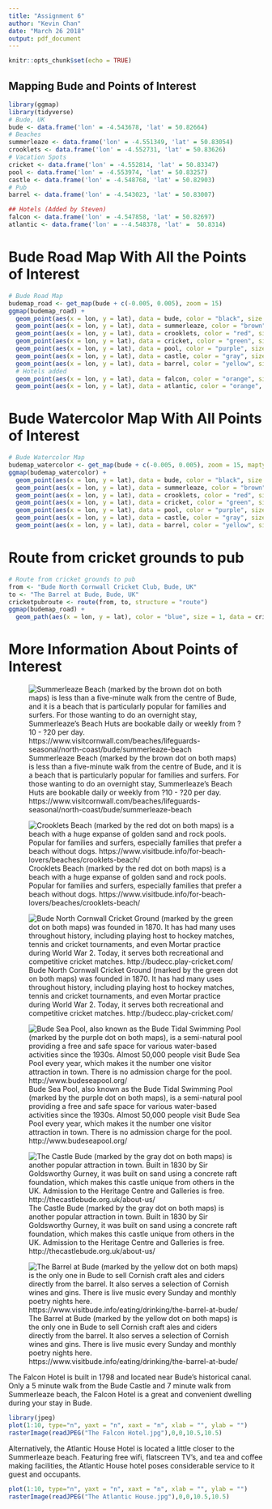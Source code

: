 ```yaml
---
title: "Assignment 6"
author: "Kevin Chan"
date: "March 26 2018"
output: pdf_document
---
```


```r
knitr::opts_chunk$set(echo = TRUE)
```

## Mapping Bude and Points of Interest

```r
library(ggmap)
library(tidyverse)
# Bude, UK
bude <- data.frame('lon' = -4.543678, 'lat' = 50.82664)
# Beaches
summerleaze <- data.frame('lon' = -4.551349, 'lat' = 50.83054)
crooklets <- data.frame('lon' = -4.552731, 'lat' = 50.83626)
# Vacation Spots
cricket <- data.frame('lon' = -4.552814, 'lat' = 50.83347)
pool <- data.frame('lon' = -4.553974, 'lat' = 50.83257)
castle <- data.frame('lon' = -4.548768, 'lat' = 50.82903)
# Pub
barrel <- data.frame('lon' = -4.543023, 'lat' = 50.83007)

## Hotels (Added by Steven)
falcon <- data.frame('lon' = -4.547858, 'lat' = 50.82697)
atlantic <- data.frame('lon' = --4.548378, 'lat' =  50.8314)
```

# Bude Road Map With All the Points of Interest
```r
# Bude Road Map
budemap_road <- get_map(bude + c(-0.005, 0.005), zoom = 15)
ggmap(budemap_road) + 
  geom_point(aes(x = lon, y = lat), data = bude, color = "black", size = 2) + 
  geom_point(aes(x = lon, y = lat), data = summerleaze, color = "brown", size = 2) + 
  geom_point(aes(x = lon, y = lat), data = crooklets, color = "red", size = 2) + 
  geom_point(aes(x = lon, y = lat), data = cricket, color = "green", size = 2) + 
  geom_point(aes(x = lon, y = lat), data = pool, color = "purple", size = 2) + 
  geom_point(aes(x = lon, y = lat), data = castle, color = "gray", size = 2) + 
  geom_point(aes(x = lon, y = lat), data = barrel, color = "yellow", size = 2)+
  # Hotels added 
  geom_point(aes(x = lon, y = lat), data = falcon, color = "orange", size = 2)+
  geom_point(aes(x = lon, y = lat), data = atlantic, color = "orange", size = 2)
```

# Bude Watercolor Map With All Points of Interest
```r
# Bude Watercolor Map
budemap_watercolor <- get_map(bude + c(-0.005, 0.005), zoom = 15, maptype = 'watercolor')
ggmap(budemap_watercolor) + 
  geom_point(aes(x = lon, y = lat), data = bude, color = "black", size = 2) + 
  geom_point(aes(x = lon, y = lat), data = summerleaze, color = "brown", size = 2) + 
  geom_point(aes(x = lon, y = lat), data = crooklets, color = "red", size = 2) + 
  geom_point(aes(x = lon, y = lat), data = cricket, color = "green", size = 2) + 
  geom_point(aes(x = lon, y = lat), data = pool, color = "purple", size = 2) + 
  geom_point(aes(x = lon, y = lat), data = castle, color = "gray", size = 2) + 
  geom_point(aes(x = lon, y = lat), data = barrel, color = "yellow", size = 2)
```

# Route from cricket grounds to pub
```r
# Route from cricket grounds to pub
from <- "Bude North Cornwall Cricket Club, Bude, UK"
to <- "The Barrel at Bude, Bude, UK"
cricketpubroute <- route(from, to, structure = "route")
ggmap(budemap_road) + 
  geom_path(aes(x = lon, y = lat), color = "blue", size = 1, data = cricketpubroute, lineend = "round")
```

# More Information About Points of Interest


![Summerleaze Beach (marked by the brown dot on both maps) is less than a five-minute walk from the centre of Bude, and it is a beach that is particularly popular for families and surfers. For those wanting to do an overnight stay, Summerleaze's Beach Huts are bookable daily or weekly from ?10 - ?20 per day. https://www.visitcornwall.com/beaches/lifeguards-seasonal/north-coast/bude/summerleaze-beach](/Users/Kevin Chan/Documents/BU Courses/MA415/Assignment-6/Summerleaze Beach.jpg)



![Crooklets Beach (marked by the red dot on both maps) is a beach with a huge expanse of golden sand and rock pools. Popular for families and surfers, especially families that prefer a beach without dogs. https://www.visitbude.info/for-beach-lovers/beaches/crooklets-beach/](/Users/Kevin Chan/Documents/BU Courses/MA415/Assignment-6/Crooklets Beach.jpg)


![Bude North Cornwall Cricket Ground (marked by the green dot on both maps) was founded in 1870. It has had many uses throughout history, including playing host to hockey matches, tennis and cricket tournaments, and even Mortar practice during World War 2. Today, it serves both recreational and competitive cricket matches. http://budecc.play-cricket.com/](/Users/Kevin Chan/Documents/BU Courses/MA415/Assignment-6/Cricket Grounds.jpg)



![Bude Sea Pool, also known as the Bude Tidal Swimming Pool (marked by the purple dot on both maps), is a semi-natural pool providing a free and safe space for various water-based activities since the 1930s. Almost 50,000 people visit Bude Sea Pool every year, which makes it the number one visitor attraction in town. There is no admission charge for the pool. http://www.budeseapool.org/](/Users/Kevin Chan/Documents/BU Courses/MA415/Assignment-6/Sea-Pool-201.jpg)


![The Castle Bude (marked by the gray dot on both maps) is another popular attraction in town. Built in 1830 by Sir Goldsworthy Gurney, it was built on sand using a concrete raft foundation, which makes this castle unique from others in the UK. Admission to the Heritage Centre and Galleries is free. http://thecastlebude.org.uk/about-us/](/Users/Kevin Chan/Documents/BU Courses/MA415/Assignment-6/The Castle Bude.jpg)

![The Barrel at Bude (marked by the yellow dot on both maps) is the only one in Bude to sell Cornish craft ales and ciders directly from the barrel. It also serves a selection of Cornish wines and gins. There is live music every Sunday and monthly poetry nights here. https://www.visitbude.info/eating/drinking/the-barrel-at-bude/](/Users/Kevin Chan/Documents/BU Courses/MA415/Assignment-6/The Barrel.jpg)

The Falcon Hotel is built in 1798 and located near Bude's historical canal. Only a 5 minute walk from the Bude Castle and 7 minute walk from Summerleaze beach, the Falcon Hotel is a great and convenient dwelling during your stay in Bude.

```R
library(jpeg)
plot(1:10, type="n", yaxt = "n", xaxt = "n", xlab = "", ylab = "")
rasterImage(readJPEG("The Falcon Hotel.jpg"),0,0,10.5,10.5)
```

Alternatively, the Atlantic House Hotel is located a little closer to the Summerleaze beach. Featuring free wifi, flatscreen TV's, and tea and coffee making facilities, the Atlantic House hotel poses considerable service to it guest and occupants. 

```R
plot(1:10, type="n", yaxt = "n", xaxt = "n", xlab = "", ylab = "")
rasterImage(readJPEG("The Atlantic House.jpg"),0,0,10.5,10.5)
```